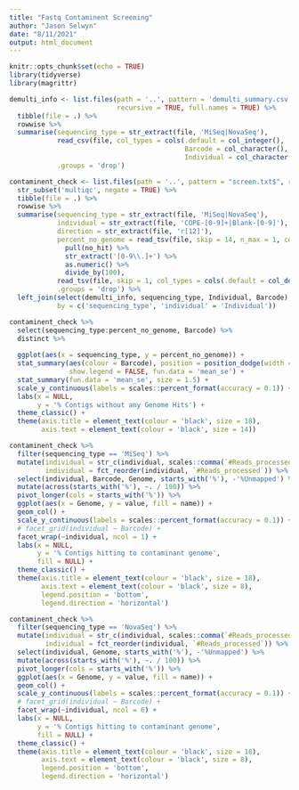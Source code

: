 ```yaml
---
title: "Fastq Contaminent Screening"
author: "Jason Selwyn"
date: "8/11/2021"
output: html_document
---
```


```r
knitr::opts_chunk$set(echo = TRUE)
library(tidyverse)
library(magrittr)
```


```r
demulti_info <- list.files(path = '..', pattern = 'demulti_summary.csv', 
                           recursive = TRUE, full.names = TRUE) %>%
  tibble(file = .) %>%
  rowwise %>%
  summarise(sequencing_type = str_extract(file, 'MiSeq|NovaSeq'), 
            read_csv(file, col_types = cols(.default = col_integer(), 
                                            Barcode = col_character(),
                                            Individual = col_character())),
            .groups = 'drop')

contaminent_check <- list.files(path = '..', pattern = "screen.txt$", recursive = TRUE, full.names = TRUE) %>%
  str_subset('multiqc', negate = TRUE) %>%
  tibble(file = .) %>%
  rowwise %>%
  summarise(sequencing_type = str_extract(file, 'MiSeq|NovaSeq'),
            individual = str_extract(file, 'COPE-[0-9]+|Blank-[0-9]'),
            direction = str_extract(file, 'r[12]'),
            percent_no_genome = read_tsv(file, skip = 14, n_max = 1, col_names = 'no_hit', col_types = cols(no_hit = col_character())) %>%
              pull(no_hit) %>%
              str_extract('[0-9\\.]+') %>%
              as.numeric() %>%
              divide_by(100),
            read_tsv(file, skip = 1, col_types = cols(.default = col_double(), Genome = col_character()), n_max = 12),
            .groups = 'drop') %>%
  left_join(select(demulti_info, sequencing_type, Individual, Barcode),
            by = c('sequencing_type', 'individual' = 'Individual'))
```


```r
contaminent_check %>%
  select(sequencing_type:percent_no_genome, Barcode) %>%
  distinct %>%
  
  ggplot(aes(x = sequencing_type, y = percent_no_genome)) +
  stat_summary(aes(colour = Barcode), position = position_dodge(width = 0.2), 
               show.legend = FALSE, fun.data = 'mean_se') +
  stat_summary(fun.data = 'mean_se', size = 1.5) +
  scale_y_continuous(labels = scales::percent_format(accuracy = 0.1)) +
  labs(x = NULL, 
       y = '% Contigs without any Genome Hits') +
  theme_classic() +
  theme(axis.title = element_text(colour = 'black', size = 18),
        axis.text = element_text(colour = 'black', size = 14))
```

```r
contaminent_check %>%
  filter(sequencing_type == 'MiSeq') %>% 
  mutate(individual = str_c(individual, scales::comma(`#Reads_processed`), sep = ' - '),
         individual = fct_reorder(individual, `#Reads_processed`)) %>% 
  select(individual, Barcode, Genome, starts_with('%'), -'%Unmapped') %>%
  mutate(across(starts_with('%'), ~. / 100)) %>%
  pivot_longer(cols = starts_with('%')) %>%
  ggplot(aes(x = Genome, y = value, fill = name)) +
  geom_col() +
  scale_y_continuous(labels = scales::percent_format(accuracy = 0.1)) +
  # facet_grid(individual ~ Barcode) +
  facet_wrap(~individual, ncol = 1) +
  labs(x = NULL, 
       y = '% Contigs hitting to contaminant genome',
       fill = NULL) +
  theme_classic() +
  theme(axis.title = element_text(colour = 'black', size = 18),
        axis.text = element_text(colour = 'black', size = 8),
        legend.position = 'bottom',
        legend.direction = 'horizontal')

```


```r
contaminent_check %>%
  filter(sequencing_type == 'NovaSeq') %>% 
  mutate(individual = str_c(individual, scales::comma(`#Reads_processed`), sep = ' - '),
         individual = fct_reorder(individual, `#Reads_processed`)) %>% 
  select(individual, Genome, starts_with('%'), -'%Unmapped') %>%
  mutate(across(starts_with('%'), ~. / 100)) %>%
  pivot_longer(cols = starts_with('%')) %>%
  ggplot(aes(x = Genome, y = value, fill = name)) +
  geom_col() +
  scale_y_continuous(labels = scales::percent_format(accuracy = 0.1)) +
  # facet_grid(individual ~ Barcode) +
  facet_wrap(~individual, ncol = 6) +
  labs(x = NULL, 
       y = '% Contigs hitting to contaminant genome',
       fill = NULL) +
  theme_classic() +
  theme(axis.title = element_text(colour = 'black', size = 18),
        axis.text = element_text(colour = 'black', size = 8),
        legend.position = 'bottom',
        legend.direction = 'horizontal')

```